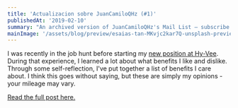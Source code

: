 ```yaml
---
title: 'Actualizacion sobre JuanCamiloQHz (#1)'
publishedAt: '2019-02-10'
summary: "An archived version of JuanCamiloQHz's Mail List – subscribe to get early access."
mainImage: '/assets/blog/preview/esaias-tan-MKvjc2kar7Q-unsplash-preview.jpg'
---
```


I was recently in the job hunt before starting my [new position at Hy-Vee](/blog/joining-hy-vee).
During that experience, I learned a lot about what benefits I like and dislike.
Through some self-reflection, I've put together a list of benefits I care about.
I think this goes without saying, but these are simply my opinions - your mileage may vary.

[Read the full post here.](/blog/benefits-i-care-about-in-2019)
